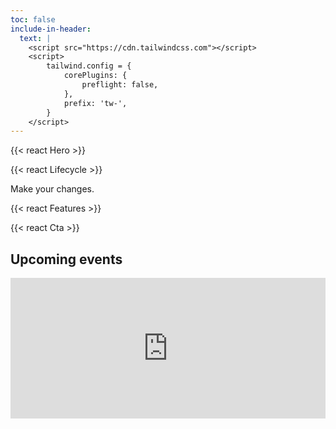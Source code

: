 ```yaml
---
toc: false
include-in-header:
  text: |
    <script src="https://cdn.tailwindcss.com"></script>
    <script>
        tailwind.config = {
            corePlugins: {
                preflight: false,
            },
            prefix: 'tw-',
        }
    </script>
---
```


{{< react Hero >}}

{{< react Lifecycle >}}

Make your changes. 

{{< react Features >}}

{{< react Cta >}}

## Upcoming events

<iframe src="https://api3-eu.libcal.com/embed_mini_calendar.php?mode=month&amp;iid=4019&amp;cal_id=7052&amp;l=5&amp;tar=0&amp;h=350&amp;audience=&amp;c=&amp;z=32116" style="border-width:0;margin: 0px auto 0px auto; width: 100%" width="270" height="225" frameborder="0" scrolling="no"></iframe>
